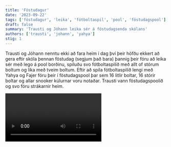 ```yaml
---
title: 'Föstudagur'
date: '2023-09-22'
tags: ['föstudagur', 'leika', 'fótboltaspil', 'pool', 'föstudagspool']
draft: false
summary: 'Trausti og Jóhann leika sér á föstudagsenda skólans'
authors: ['trausti', 'johann', 'yahya']
stig: 1
---
```


Trausti og Jóhann nenntu ekki að fara heim í dag því þeir höfðu ekkert að gera eftir skóla þennan föstudag (segjum það bara)
þannig þeir fóru að leika sér með lego á pool borðinu, spiluðu svo fótboltaspilið með allt of stórum boltum og líka með tveim boltum.
Eftir að spila fótboltaspilið lengi með Yahya og Fajer fóru þeir í föstudagspool þar sem 16 litlir boltar, 16 stórir boltar og allar
snooker kúlurnar voru notaðar. Trausti vann föstudagspoolið og svo fóru strákarnir heim.

<Video id="Q4fNKKBDRao" />

Þar er ekki enn vitað nákvæmlega hvernig reglunnar í föstudagspool virka.
